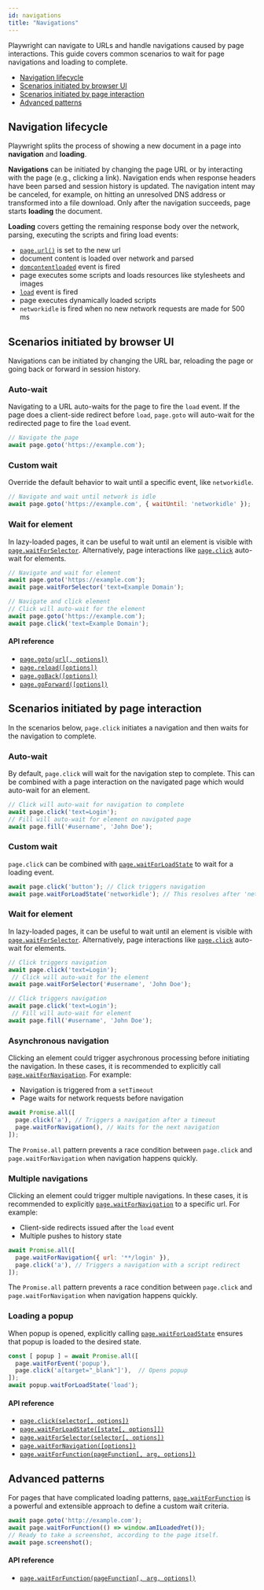 ```yaml
---
id: navigations
title: "Navigations"
---
```



Playwright can navigate to URLs and handle navigations caused by page interactions. This guide covers common scenarios to wait for page navigations and loading to complete.

<!-- GEN:toc-top-level -->
- [Navigation lifecycle](#navigation-lifecycle)
- [Scenarios initiated by browser UI](#scenarios-initiated-by-browser-ui)
- [Scenarios initiated by page interaction](#scenarios-initiated-by-page-interaction)
- [Advanced patterns](#advanced-patterns)
<!-- GEN:stop -->

## Navigation lifecycle
Playwright splits the process of showing a new document in a page into **navigation** and **loading**.

**Navigations** can be initiated by changing the page URL or by interacting with the page (e.g., clicking a link). Navigation ends when response headers have been parsed and session history is updated. The navigation intent may be canceled, for example, on hitting an unresolved DNS address or transformed into a file download. Only after the navigation succeeds, page starts **loading** the document.

**Loading** covers getting the remaining response body over the network, parsing, executing the scripts and firing load events:

- [`page.url()`](api/class-page.mdx#pageurl) is set to the new url
- document content is loaded over network and parsed
- [`domcontentloaded`](api/class-page.mdx#event-domcontentloaded) event is fired
- page executes some scripts and loads resources like stylesheets and images
- [`load`](api/class-page.mdx#event-load) event is fired
- page executes dynamically loaded scripts
- `networkidle` is fired when no new network requests are made for 500 ms

## Scenarios initiated by browser UI
Navigations can be initiated by changing the URL bar, reloading the page or going back or forward in session history.

### Auto-wait
Navigating to a URL auto-waits for the page to fire the `load` event. If the page does a client-side redirect before `load`, `page.goto` will auto-wait for the redirected page to fire the `load` event.

```js
// Navigate the page
await page.goto('https://example.com');
```

### Custom wait
Override the default behavior to wait until a specific event, like `networkidle`.

```js
// Navigate and wait until network is idle
await page.goto('https://example.com', { waitUntil: 'networkidle' });
```

### Wait for element
In lazy-loaded pages, it can be useful to wait until an element is visible with [`page.waitForSelector`](./api/class-page.mdx#pagewaitforselectorselector-options). Alternatively, page interactions like [`page.click`](./api/class-page.mdx#pageclickselector-options) auto-wait for elements.

```js
// Navigate and wait for element
await page.goto('https://example.com');
await page.waitForSelector('text=Example Domain');

// Navigate and click element
// Click will auto-wait for the element
await page.goto('https://example.com');
await page.click('text=Example Domain');
```

#### API reference
- [`page.goto(url[, options])`](./api/class-page.mdx#pagegotourl-options)
- [`page.reload([options])`](./api/class-page.mdx#pagereloadoptions)
- [`page.goBack([options])`](./api/class-page.mdx#pagegobackoptions)
- [`page.goForward([options])`](./api/class-page.mdx#pagegoforwardoptions)

## Scenarios initiated by page interaction
In the scenarios below, `page.click` initiates a navigation and then waits for the navigation to complete.

### Auto-wait
By default, `page.click` will wait for the navigation step to complete. This can be combined with a page interaction on the navigated page which would auto-wait for an element.

```js
// Click will auto-wait for navigation to complete
await page.click('text=Login');
// Fill will auto-wait for element on navigated page
await page.fill('#username', 'John Doe');
```

### Custom wait
`page.click` can be combined with [`page.waitForLoadState`](./api/class-page.mdx#pagewaitforloadstatestate-options) to wait for a loading event.

```js
await page.click('button'); // Click triggers navigation
await page.waitForLoadState('networkidle'); // This resolves after 'networkidle'
```

### Wait for element
In lazy-loaded pages, it can be useful to wait until an element is visible with [`page.waitForSelector`](api/class-page.mdx#pagewaitforselectorselector-options). Alternatively, page interactions like [`page.click`](api/class-page.mdx#pageclickselector-options) auto-wait for elements.

```js
// Click triggers navigation
await page.click('text=Login');
 // Click will auto-wait for the element
await page.waitForSelector('#username', 'John Doe');

// Click triggers navigation
await page.click('text=Login');
 // Fill will auto-wait for element
await page.fill('#username', 'John Doe');
```

### Asynchronous navigation
Clicking an element could trigger asychronous processing before initiating the navigation. In these cases, it is recommended to explicitly call [`page.waitForNavigation`](api/class-page.mdx#pagewaitfornavigationoptions). For example:
* Navigation is triggered from a `setTimeout`
* Page waits for network requests before navigation

```js
await Promise.all([
  page.click('a'), // Triggers a navigation after a timeout
  page.waitForNavigation(), // Waits for the next navigation
]);
```

The `Promise.all` pattern prevents a race condition between `page.click` and `page.waitForNavigation` when navigation happens quickly.

### Multiple navigations
Clicking an element could trigger multiple navigations. In these cases, it is recommended to explicitly [`page.waitForNavigation`](api/class-page.mdx#pagewaitfornavigationoptions) to a specific url. For example:
* Client-side redirects issued after the `load` event
* Multiple pushes to history state

```js
await Promise.all([
  page.waitForNavigation({ url: '**/login' }),
  page.click('a'), // Triggers a navigation with a script redirect
]);
```

The `Promise.all` pattern prevents a race condition between `page.click` and `page.waitForNavigation` when navigation happens quickly.

### Loading a popup
When popup is opened, explicitly calling [`page.waitForLoadState`](api/class-page.mdx#pagewaitforloadstatestate-options) ensures that popup is loaded to the desired state.

```js
const [ popup ] = await Promise.all([
  page.waitForEvent('popup'),
  page.click('a[target="_blank"]'),  // Opens popup
]);
await popup.waitForLoadState('load');
```

#### API reference
- [`page.click(selector[, options])`](api/class-page.mdx#pageclickselector-options)
- [`page.waitForLoadState([state[, options]])`](api/class-page.mdx#pagewaitforloadstatestate-options)
- [`page.waitForSelector(selector[, options])`](api/class-page.mdx#pagewaitforselectorselector-options)
- [`page.waitForNavigation([options])`](api/class-page.mdx#pagewaitfornavigationoptions)
- [`page.waitForFunction(pageFunction[, arg, options])`](./api/class-page.mdx#pagewaitforfunctionpagefunction-arg-options)

## Advanced patterns
For pages that have complicated loading patterns, [`page.waitForFunction`](api/class-page.mdx#pagewaitforfunctionpagefunction-arg-options) is a powerful and extensible approach to define a custom wait criteria.

```js
await page.goto('http://example.com');
await page.waitForFunction(() => window.amILoadedYet());
// Ready to take a screenshot, according to the page itself.
await page.screenshot();
```

#### API reference
- [`page.waitForFunction(pageFunction[, arg, options])`](api/class-page.mdx#pagewaitforfunctionpagefunction-arg-options)
